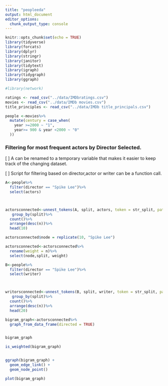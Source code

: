 ```yaml
---
title: "peopleeda"
output: html_document
editor_options: 
  chunk_output_type: console
---
```


```r
knitr::opts_chunk$set(echo = TRUE)
library(tidyverse)
library(forcats)
library(dplyr)
library(stringr)
library(janitor)
library(tidytext)
library(igraph)
library(tidygraph)
library(ggraph)

#library(network)
```


```r
ratings <- read_csv("../data/IMDbratings.csv")
movies <- read_csv("../data/IMDb movies.csv")
title_principles <- read_csv("../data/IMDb title_principals.csv")
```

```r
people <-movies%>%
  mutate(century = case_when(
    year >=2000 ~ "1",
    year>= 900 & year <2000 ~ "0"
  ))  


```

 
### Filtering for most frequent actors by Director Selected.

[ ] A can be renamed to a temporary variable that makes it easier to keep track of the changing dataset. 

[ ] Script for filtering based on director,actor or writer can be a function call. 
```r
A<-people%>%
  filter(director == "Spike Lee")%>%
  select(actors)



actorsconnected<-unnest_tokens(A, split, actors, token = str_split, pattern = ",")%>%
   group_by(split)%>%
  count()%>%
  arrange(desc(n))%>%
  head(10)

actorsconnected$node = replicate(10, "Spike Lee")

actorsconnected<-actorsconnected%>%
  rename(weight = n)%>%
  select(node,split, weight)

B<-people%>%
  filter(director == "Spike Lee")%>%
  select(writer)



writorsconnected<-unnest_tokens(B, split, writer, token = str_split, pattern = ",")%>%
   group_by(split)%>%
  count()%>%
  arrange(desc(n))%>%
  head(20)

```


```r

bigram_graph<-actorsconnected%>%
  graph_from_data_frame(directed = TRUE)


bigram_graph

is_weighted(bigram_graph)


ggraph(bigram_graph) +
  geom_edge_link() +
  geom_node_point() 

plot(bigram_graph)
```

